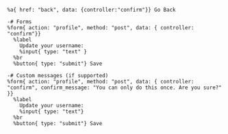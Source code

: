 ```-# Links
%a{ href: "back", data: {controller:"confirm"}} Go Back

-# Forms
%form{ action: "profile", method: "post", data: { controller: "confirm"}}
  %label
    Update your username:
    %input{ type: "text" }
  %br
  %button{ type: "submit"} Save

-# Custom messages (if supported)
%form{ action: "profile", method: "post", data: { controller: "confirm", confirm_message: "You can only do this once. Are you sure?" }}
  %label
    Update your username:
    %input{ type: "text"}
  %br
  %button{ type: "submit"} Save
```